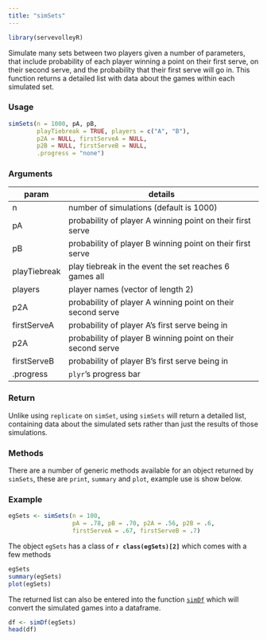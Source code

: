 ```yaml
---
title: "simSets"
---
```

```r
library(servevolleyR)
```

Simulate many sets between two players given a number of parameters, that include probability of each player winning a point on their first serve, on their second serve, and the probability that their first serve will go in.  This function returns a detailed list with data about the games within each simulated set.

### Usage

```r
simSets(n = 1000, pA, pB,
        playTiebreak = TRUE, players = c("A", "B"),
        p2A = NULL, firstServeA = NULL,
        p2B = NULL, firstServeB = NULL,
        .progress = "none")
```

### Arguments

param | details
------|--------
n | number of simulations (default is 1000)
pA | probability of player A winning point on their first serve
pB | probability of player B winning point on their first serve
playTiebreak | play tiebreak in the event the set reaches 6 games all
players | player names (vector of length 2)
p2A | probability of player A winning point on their second serve
firstServeA | probability of player A's first serve being in
p2A | probability of player B winning point on their second serve
firstServeB | probability of player B's first serve being in
.progress | `plyr`'s  progress bar

### Return

Unlike using `replicate` on `simSet`, using `simSets` will return a detailed list, containing data about the simulated sets rather than just the results of those simulations.

### Methods

There are a number of generic methods available for an object returned by `simSets`, these are `print`, `summary` and `plot`, example use is show below.

### Example

```r
egSets <- simSets(n = 100,
                  pA = .78, pB = .70, p2A = .56, p2B = .6,
                  firstServeA = .67, firstServeB = .7)
```
The object `egSets` has a class of **`r class(egSets)[2]`** which comes with a few methods

```r
egSets
summary(egSets)
plot(egSets)
```

The returned list can also be entered into the function [`simDf`](simDf.html) which will convert the simulated games into a dataframe.

```r
df <- simDf(egSets)
head(df)
```
